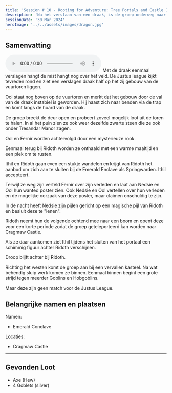 ```yaml
---
title: 'Session # 10 - Rooting for Adventure: Tree Portals and Castle Intrigues'
description: 'Na het verslaan van een draak, is de groep onderweg naar Cragmaw Castle.'
sessionDate: '30 Mar 2024'
heroImage: '../../assets/images/dragon.jpg'
---
```



## Samenvatting

<audio controls>
    <source src={audio} type="audio/mpeg" />
    Your browser does not support the audio element.
</audio>
Met de draak eenmaal verslagen hangt de mist hangt nog over het veld. De Justus league kijkt
tevreden rond en ziet een verslagen draak half op het zij gebouw van de vuurtoren liggen.

Ool staat nog boven op de vuurtoren en merkt dat het gebouw door de val van de draak instabiel is geworden. Hij haast zich naar benden via de trap en komt langs de hoard van de draak.

De groep breekt de deur open en probeert zoveel mogelijk loot uit de toren te halen. In al het puin zien ze ook weer dezelfde zwarte steen die ze ook onder Tresandar Manor zagen.

Ool en Fernir worden achtervolgd door een mysterieuze rook.

Eenmaal terug bij Ridoth worden ze onthaald met een warme maaltijd en een plek om te rusten.

Ithil en Ridoth gaan even een stukje wandelen en krijgt van Ridoth het aanbod om zich aan te sluiten bij de Emerald Enclave als Springwarden. Ithil accepteert.

Terwijl ze weg zijn verteld Fernir over zijn verleden en laat aan Nedsie en Ool hun wanted poster zien. Ook Nedsie en Ool vertellen over hun verleden en de mogelijke oorzaak van deze poster, maar claimen onschuldig te zijn.

In de nacht heeft Nedsie zijn pijlen gericht op een magische pijl van Ridoth en besluit deze te "lenen".

Ridoth neemt hun de volgende ochtend mee naar een boom en opent deze voor een korte periode zodat de groep geteleporteerd kan worden naar Cragmaw Castle.

Als ze daar aankomen ziet Ithil tijdens het sluiten van het portaal een schimmig figuur achter Ridoth verschijnen.

Droop blijft achter bij Ridoth.

Richting het westen komt de groep aan bij een vervallen kasteel. Na wat behendig sluip werk komen ze binnen. Eenmaal binnen begint een grote strijd tegen meerder Goblins en Hobgoblins.

Maar deze zijn geen match voor de Justus League.

## Belangrijke namen en plaatsen

Namen:

-   Emerald Conclave

Locaties:

-   Cragmaw Castle

---

## Gevonden Loot

-   Axe (Hew)
-   4 Goblets (silver)
